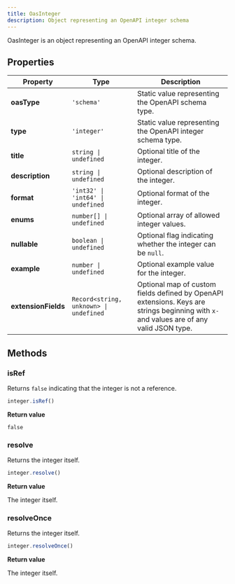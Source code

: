 ```yaml
---
title: OasInteger
description: Object representing an OpenAPI integer schema
---
```


OasInteger is an object representing an OpenAPI integer schema.

## Properties

| Property        | Type                | Description  |
| --------------- |-------------------- | ------------ |
| **oasType**     | `'schema'`            | Static value representing the OpenAPI schema type. |
| **type**        | `'integer'`            | Static value representing the OpenAPI integer schema type. |
| **title**       | `string \| undefined` | Optional title of the integer. |
| **description** | `string \| undefined` | Optional description of the integer. |
| **format**      | `'int32' \| 'int64' \| undefined` | Optional format of the integer. |
| **enums**       | `number[] \| undefined` | Optional array of allowed integer values. |
| **nullable**    | `boolean \| undefined` | Optional flag indicating whether the integer can be `null`. |
| **example**     | `number \| undefined` | Optional example value for the integer. |
| **extensionFields**  | `Record<string, unknown> \| undefined` | Optional map of custom fields defined by OpenAPI extensions. Keys are strings beginning with `x-` and values are of any valid JSON type. |

## Methods

### isRef

Returns `false` indicating that the integer is not a reference.

```js
integer.isRef()
```

**Return value**

`false`

### resolve

Returns the integer itself.

```js
integer.resolve()
```

**Return value**

The integer itself.

### resolveOnce

Returns the integer itself.

```js
integer.resolveOnce()
```

**Return value**

The integer itself.
